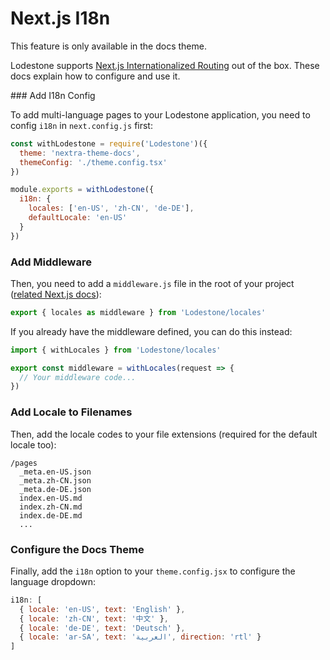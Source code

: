
# Next.js I18n

<Callout emoji="⚠️">This feature is only available in the docs theme.</Callout>

Lodestone supports
[Next.js Internationalized Routing](https://nextjs.org/docs/advanced-features/i18n-routing)
out of the box. These docs explain how to configure and use it.

<Steps>
### Add I18n Config

To add multi-language pages to your Lodestone application, you need to config
`i18n` in `next.config.js` first:

```js filename="next.config.js" {7-10}
const withLodestone = require('Lodestone')({
  theme: 'nextra-theme-docs',
  themeConfig: './theme.config.tsx'
})

module.exports = withLodestone({
  i18n: {
    locales: ['en-US', 'zh-CN', 'de-DE'],
    defaultLocale: 'en-US'
  }
})
```

### Add Middleware

Then, you need to add a `middleware.js` file in the root of your project
([related Next.js docs](https://nextjs.org/docs/advanced-features/middleware)):

```js
export { locales as middleware } from 'Lodestone/locales'
```

If you already have the middleware defined, you can do this instead:

```js
import { withLocales } from 'Lodestone/locales'

export const middleware = withLocales(request => {
  // Your middleware code...
})
```

### Add Locale to Filenames

Then, add the locale codes to your file extensions (required for the default
locale too):

```plaintext
/pages
  _meta.en-US.json
  _meta.zh-CN.json
  _meta.de-DE.json
  index.en-US.md
  index.zh-CN.md
  index.de-DE.md
  ...
```

### Configure the Docs Theme

Finally, add the `i18n` option to your `theme.config.jsx` to configure the
language dropdown:

```js filename="theme.config.jsx"
i18n: [
  { locale: 'en-US', text: 'English' },
  { locale: 'zh-CN', text: '中文' },
  { locale: 'de-DE', text: 'Deutsch' },
  { locale: 'ar-SA', text: 'العربية', direction: 'rtl' }
]
```

</Steps>
